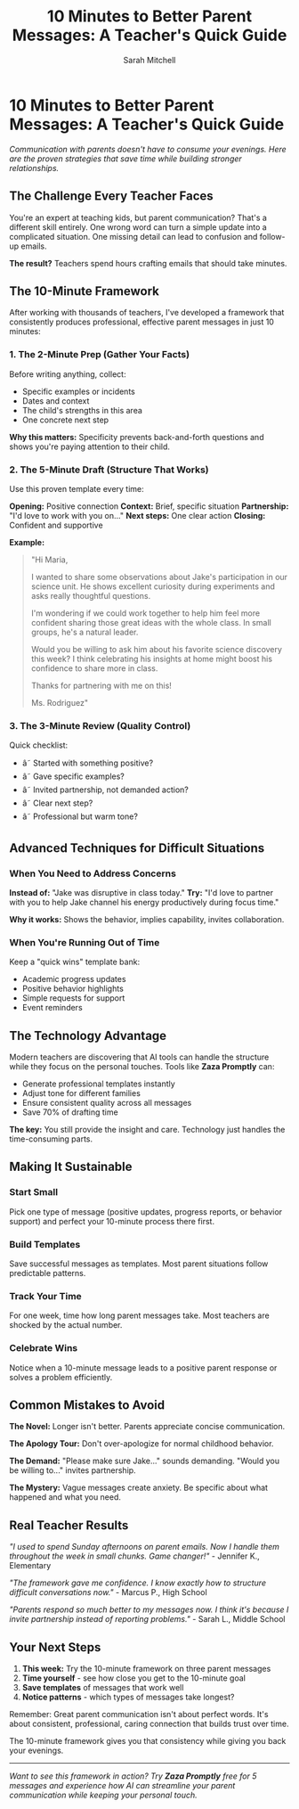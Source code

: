 ﻿---
title: "10 Minutes to Better Parent Messages: A Teacher's Quick Guide"
description: "Transform your parent communication with these time-tested strategies that build trust and save hours every week."
category: "Teacher Tips"
tags: ["parent communication", "time management", "professional development", "classroom tips"]
author: "Sarah Mitchell"
authorBio: "Middle school teacher with 8+ years experience in parent communication and classroom management."
publishDate: "2024-02-15"
readingTime: "6 min read"
featuredImage: "/images/blog/default.jpg"
featured: true
seoKeywords: ["teacher parent communication", "parent messages", "teacher time management", "professional teaching"]
---

# 10 Minutes to Better Parent Messages: A Teacher's Quick Guide

*Communication with parents doesn't have to consume your evenings. Here are the proven strategies that save time while building stronger relationships.*

## The Challenge Every Teacher Faces

You're an expert at teaching kids, but parent communication? That's a different skill entirely. One wrong word can turn a simple update into a complicated situation. One missing detail can lead to confusion and follow-up emails.

**The result?** Teachers spend hours crafting emails that should take minutes.

## The 10-Minute Framework

After working with thousands of teachers, I've developed a framework that consistently produces professional, effective parent messages in just 10 minutes:

### 1. The 2-Minute Prep (Gather Your Facts)

Before writing anything, collect:
- Specific examples or incidents
- Dates and context
- The child's strengths in this area
- One concrete next step

**Why this matters:** Specificity prevents back-and-forth questions and shows you're paying attention to their child.

### 2. The 5-Minute Draft (Structure That Works)

Use this proven template every time:

**Opening:** Positive connection
**Context:** Brief, specific situation
**Partnership:** "I'd love to work with you on..."
**Next steps:** One clear action
**Closing:** Confident and supportive

**Example:**
> "Hi Maria,
> 
> I wanted to share some observations about Jake's participation in our science unit. He shows excellent curiosity during experiments and asks really thoughtful questions.
> 
> I'm wondering if we could work together to help him feel more confident sharing those great ideas with the whole class. In small groups, he's a natural leader.
> 
> Would you be willing to ask him about his favorite science discovery this week? I think celebrating his insights at home might boost his confidence to share more in class.
> 
> Thanks for partnering with me on this!
> 
> Ms. Rodriguez"

### 3. The 3-Minute Review (Quality Control)

Quick checklist:
- â˜ Started with something positive?
- â˜ Gave specific examples?
- â˜ Invited partnership, not demanded action?
- â˜ Clear next step?
- â˜ Professional but warm tone?

## Advanced Techniques for Difficult Situations

### When You Need to Address Concerns

**Instead of:** "Jake was disruptive in class today."
**Try:** "I'd love to partner with you to help Jake channel his energy productively during focus time."

**Why it works:** Shows the behavior, implies capability, invites collaboration.

### When You're Running Out of Time

Keep a "quick wins" template bank:
- Academic progress updates
- Positive behavior highlights  
- Simple requests for support
- Event reminders

## The Technology Advantage

Modern teachers are discovering that AI tools can handle the structure while they focus on the personal touches. Tools like **Zaza Promptly** can:

- Generate professional templates instantly
- Adjust tone for different families
- Ensure consistent quality across all messages
- Save 70% of drafting time

**The key:** You still provide the insight and care. Technology just handles the time-consuming parts.

## Making It Sustainable

### Start Small
Pick one type of message (positive updates, progress reports, or behavior support) and perfect your 10-minute process there first.

### Build Templates
Save successful messages as templates. Most parent situations follow predictable patterns.

### Track Your Time
For one week, time how long parent messages take. Most teachers are shocked by the actual number.

### Celebrate Wins
Notice when a 10-minute message leads to a positive parent response or solves a problem efficiently.

## Common Mistakes to Avoid

**The Novel:** Longer isn't better. Parents appreciate concise communication.

**The Apology Tour:** Don't over-apologize for normal childhood behavior.

**The Demand:** "Please make sure Jake..." sounds demanding. "Would you be willing to..." invites partnership.

**The Mystery:** Vague messages create anxiety. Be specific about what happened and what you need.

## Real Teacher Results

*"I used to spend Sunday afternoons on parent emails. Now I handle them throughout the week in small chunks. Game changer!"* - Jennifer K., Elementary

*"The framework gave me confidence. I know exactly how to structure difficult conversations now."* - Marcus P., High School

*"Parents respond so much better to my messages now. I think it's because I invite partnership instead of reporting problems."* - Sarah L., Middle School

## Your Next Steps

1. **This week:** Try the 10-minute framework on three parent messages
2. **Time yourself** - see how close you get to the 10-minute goal
3. **Save templates** of messages that work well
4. **Notice patterns** - which types of messages take longest?

Remember: Great parent communication isn't about perfect words. It's about consistent, professional, caring connection that builds trust over time.

The 10-minute framework gives you that consistency while giving you back your evenings.

---

*Want to see this framework in action? Try **Zaza Promptly** free for 5 messages and experience how AI can streamline your parent communication while keeping your personal touch.*
